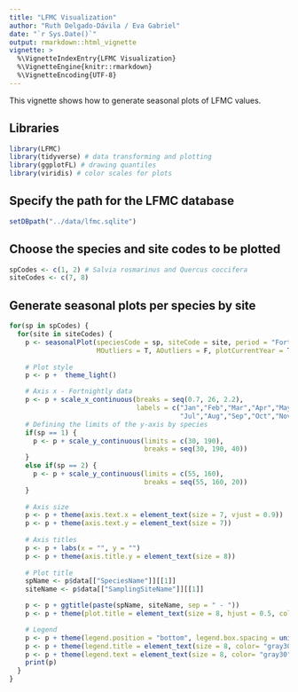 ```yaml
---
title: "LFMC Visualization" 
author: "Ruth Delgado-Dávila / Eva Gabriel"
date: "`r Sys.Date()`"
output: rmarkdown::html_vignette
vignette: >
  %\VignetteIndexEntry{LFMC Visualization}
  %\VignetteEngine{knitr::rmarkdown}
  %\VignetteEncoding{UTF-8}
---
```


This vignette shows how to generate seasonal plots of LFMC values. 

## Libraries

```r
library(LFMC)
library(tidyverse) # data transforming and plotting
library(ggplotFL) # drawing quantiles
library(viridis) # color scales for plots
```

## Specify the path for the LFMC database

```r
setDBpath("../data/lfmc.sqlite")
```

## Choose the species and site codes to be plotted

```r
spCodes <- c(1, 2) # Salvia rosmarinus and Quercus coccifera 
siteCodes <- c(7, 8)
```


## Generate seasonal plots per species by site

```r
for(sp in spCodes) {
  for(site in siteCodes) {
    p <- seasonalPlot(speciesCode = sp, siteCode = site, period = "Fortnight",
                      MOutliers = T, AOutliers = F, plotCurrentYear = T)
    
    # Plot style
    p <- p +  theme_light() 

    # Axis x - Fortnightly data
    p <- p + scale_x_continuous(breaks = seq(0.7, 26, 2.2),
                                labels = c("Jan","Feb","Mar","Apr","May","Jun",
                                           "Jul","Aug","Sep","Oct","Nov","Dec"))
    # Defining the limits of the y-axis by species
    if(sp == 1) {
      p <- p + scale_y_continuous(limits = c(30, 190), 
                                  breaks = seq(30, 190, 40))
    }
    else if(sp == 2) {
      p <- p + scale_y_continuous(limits = c(55, 160), 
                                  breaks = seq(55, 160, 20))
    } 
    
    # Axis size
    p <- p + theme(axis.text.x = element_text(size = 7, vjust = 0.9))
    p <- p + theme(axis.text.y = element_text(size = 7))
    
    # Axis titles
    p <- p + labs(x = "", y = "")
    p <- p + theme(axis.title.y = element_text(size = 8))
    
    # Plot title
    spName <- p$data[["SpeciesName"]][[1]]
    siteName <- p$data[["SamplingSiteName"]][[1]]

    p <- p + ggtitle(paste(spName, siteName, sep = " - "))
    p <- p + theme(plot.title = element_text(size = 8, hjust = 0.5, color= "gray30"))

    # Legend
    p <- p + theme(legend.position = "bottom", legend.box.spacing = unit(-0.4, 'cm'))
    p <- p + theme(legend.title = element_text(size = 8, color= "gray30"))
    p <- p + theme(legend.text = element_text(size = 8, color= "gray30"))
    print(p)
  }
}
```

